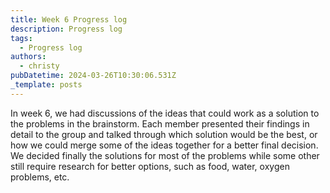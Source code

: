 ```yaml
---
title: Week 6 Progress log
description: Progress log
tags:
  - Progress log
authors:
  - christy
pubDatetime: 2024-03-26T10:30:06.531Z
_template: posts
---
```


In week 6, we had discussions of the ideas that could work as a solution to the problems in the brainstorm. Each member presented their findings in detail to the group and talked through which solution would be the best, or how we could merge some of the ideas together for a better final decision. We decided finally the solutions for most of the problems while some other still require research for better options, such as food, water, oxygen problems, etc.
